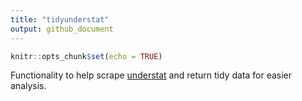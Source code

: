 ```yaml
---
title: "tidyunderstat"
output: github_document
---
```


```r
knitr::opts_chunk$set(echo = TRUE)
```

Functionality to help scrape [understat](https://understat.com/) and return tidy data for easier analysis.

